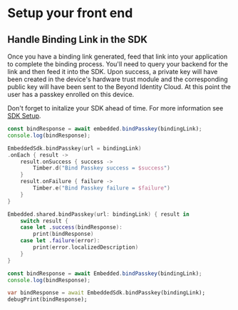 
# Setup your front end

## Handle Binding Link in the SDK

Once you have a binding link generated, feed that link into your application to complete the binding process. You'll need to query your backend for the link and then feed it into the SDK. Upon success, a private key will have been created in the device's hardware trust module and the corresponding public key will have been sent to the Beyond Identity Cloud. At this point the user has a passkey enrolled on this device.

Don't forget to initalize your SDK ahead of time. For more information see [SDK Setup](/docs/next/sdk-setup).

<Tabs groupId="bind-platform">
<TabItem value="javascript" label="Javascript">

```javascript
const bindResponse = await embedded.bindPasskey(bindingLink);
console.log(bindResponse);
```

</TabItem>
<TabItem value="kotlin" label="Kotlin">

```kotlin
EmbeddedSdk.bindPasskey(url = bindingLink)
.onEach { result ->
    result.onSuccess { success ->
        Timber.d("Bind Passkey success = $success")
    }
    result.onFailure { failure ->
        Timber.e("Bind Passkey failure = $failure")
    }
}
```

</TabItem>
<TabItem value="swift" label="Swift">

```swift
Embedded.shared.bindPasskey(url: bindingLink) { result in
    switch result {
    case let .success(bindResponse):
        print(bindResponse)
    case let .failure(error):
        print(error.localizedDescription)
    }
}
```

</TabItem>
<TabItem value="reactnative" label="React Native">

```javascript
const bindResponse = await Embedded.bindPasskey(bindingLink);
console.log(bindResponse);
```

</TabItem>
<TabItem value="flutter" label="Flutter">

```dart
var bindResponse = await EmbeddedSdk.bindPasskey(bindingLink);
debugPrint(bindResponse);
```

</TabItem>
</Tabs>
